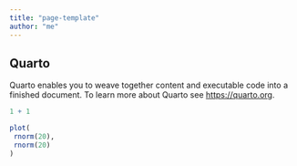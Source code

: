 ```yaml
---
title: "page-template"
author: "me"
---
```


## Quarto

Quarto enables you to weave together content and executable code into a finished document. To learn more about Quarto see <https://quarto.org>.

```r
1 + 1
```

```r
plot(
 rnorm(20),
 rnorm(20)
)
```
